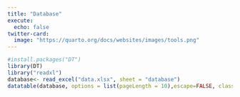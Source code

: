 ```yaml
---
title: "Database"
execute:
  echo: false
twitter-card:
  image: "https://quarto.org/docs/websites/images/tools.png"
---
```


```r
#install.packages("DT")
library(DT)
library("readxl")
database<- read_excel("data.xlsx", sheet = "database")
datatable(database, options = list(pageLength = 10),escape=FALSE, class = 'cell-border stripe')
```



